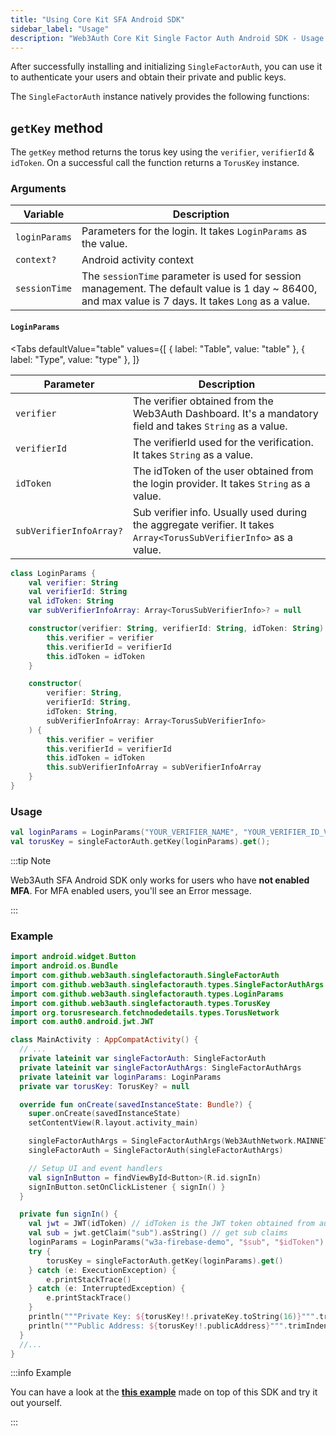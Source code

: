 ```yaml
---
title: "Using Core Kit SFA Android SDK"
sidebar_label: "Usage"
description: "Web3Auth Core Kit Single Factor Auth Android SDK - Usage | Documentation - Web3Auth"
---
```



After successfully installing and initializing `SingleFactorAuth`, you can use it to authenticate
your users and obtain their private and public keys.

The `SingleFactorAuth` instance natively provides the following functions:

## `getKey` method

The `getKey` method returns the torus key using the `verifier`, `verifierId` & `idToken`. On a
successful call the function returns a `TorusKey` instance.

### Arguments

| Variable      | Description                                                                                                                                          |
| ------------- | ---------------------------------------------------------------------------------------------------------------------------------------------------- |
| `loginParams` | Parameters for the login. It takes `LoginParams` as the value.                                                                                       |
| `context?`    | Android activity context                                                                                                                             |
| `sessionTime` | The `sessionTime` parameter is used for session management. The default value is 1 day ~ 86400, and max value is 7 days. It takes `Long` as a value. |

#### `LoginParams`

<Tabs
  defaultValue="table"
  values={[
    { label: "Table", value: "table" },
    { label: "Type", value: "type" },
  ]}
>

<TabItem value="table">

| Parameter               | Description                                                                                                       |
| ----------------------- | ----------------------------------------------------------------------------------------------------------------- |
| `verifier`              | The verifier obtained from the Web3Auth Dashboard. It's a mandatory field and takes `String` as a value.          |
| `verifierId`            | The verifierId used for the verification. It takes `String` as a value.                                           |
| `idToken`               | The idToken of the user obtained from the login provider. It takes `String` as a value.                           |
| `subVerifierInfoArray?` | Sub verifier info. Usually used during the aggregate verifier. It takes `Array<TorusSubVerifierInfo>` as a value. |

</TabItem>

<TabItem value="type">

```kotlin
class LoginParams {
    val verifier: String
    val verifierId: String
    val idToken: String
    var subVerifierInfoArray: Array<TorusSubVerifierInfo>? = null

    constructor(verifier: String, verifierId: String, idToken: String) {
        this.verifier = verifier
        this.verifierId = verifierId
        this.idToken = idToken
    }

    constructor(
        verifier: String,
        verifierId: String,
        idToken: String,
        subVerifierInfoArray: Array<TorusSubVerifierInfo>
    ) {
        this.verifier = verifier
        this.verifierId = verifierId
        this.idToken = idToken
        this.subVerifierInfoArray = subVerifierInfoArray
    }
}
```

</TabItem>

</Tabs>

### Usage

```kotlin title="Usage"
val loginParams = LoginParams("YOUR_VERIFIER_NAME", "YOUR_VERIFIER_ID_VALUE", "YOUR_ID_TOKEN");
val torusKey = singleFactorAuth.getKey(loginParams).get();
```

:::tip Note

Web3Auth SFA Android SDK only works for users who have **not enabled MFA**. For MFA enabled users,
you'll see an Error message.

:::

### Example

```kotlin
import android.widget.Button
import android.os.Bundle
import com.github.web3auth.singlefactorauth.SingleFactorAuth
import com.github.web3auth.singlefactorauth.types.SingleFactorAuthArgs
import com.github.web3auth.singlefactorauth.types.LoginParams
import com.github.web3auth.singlefactorauth.types.TorusKey
import org.torusresearch.fetchnodedetails.types.TorusNetwork
import com.auth0.android.jwt.JWT

class MainActivity : AppCompatActivity() {
  // ...
  private lateinit var singleFactorAuth: SingleFactorAuth
  private lateinit var singleFactorAuthArgs: SingleFactorAuthArgs
  private lateinit var loginParams: LoginParams
  private var torusKey: TorusKey? = null

  override fun onCreate(savedInstanceState: Bundle?) {
    super.onCreate(savedInstanceState)
    setContentView(R.layout.activity_main)

    singleFactorAuthArgs = SingleFactorAuthArgs(Web3AuthNetwork.MAINNET)
    singleFactorAuth = SingleFactorAuth(singleFactorAuthArgs)

    // Setup UI and event handlers
    val signInButton = findViewById<Button>(R.id.signIn)
    signInButton.setOnClickListener { signIn() }
  }

  private fun signIn() {
    val jwt = JWT(idToken) // idToken is the JWT token obtained from auth provider or your custom JWT provider
    val sub = jwt.getClaim("sub").asString() // get sub claims
    loginParams = LoginParams("w3a-firebase-demo", "$sub", "$idToken")
    try {
        torusKey = singleFactorAuth.getKey(loginParams).get()
    } catch (e: ExecutionException) {
        e.printStackTrace()
    } catch (e: InterruptedException) {
        e.printStackTrace()
    }
    println("""Private Key: ${torusKey!!.privateKey.toString(16)}""".trimIndent())
    println("""Public Address: ${torusKey!!.publicAddress}""".trimIndent())
  }
  //...
}
```

:::info Example

You can have a look at the **[this example](/examples?product=Core+Kit&sdk=SFA+Android)** made on
top of this SDK and try it out yourself.

:::
